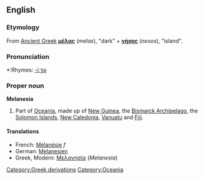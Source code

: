 ==English==
===Etymology===
From [[Ancient Greek]] '''[[μέλας]]''' (''melas''), "dark" + '''[[νήσος]]''' (''nesos''), "island".

===Pronunciation===
*:Rhymes: [[Rhymes:English:-iːʒə|-iːʒə]]

===Proper noun===
'''Melanesia'''

#Part of [[Oceania]], made up of [[New Guinea]], the [[Bismarck Archipelago]], the [[Solomon Islands]], [[New Caledonia]], [[Vanuatu]] and [[Fiji]].

====Translations====
*French: [[Mélanésie]] ''f''
*German: [[Melanesien]]
*Greek, Modern: [[Μελανησία]] (''Melanesia'') {{f}}

[[Category:Greek derivations]]
[[Category:Oceania]]